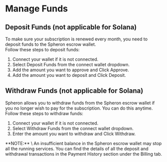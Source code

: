 
# Manage Funds

## Deposit Funds (not applicable for Solana)

To make sure your subscription is renewed every month, you need to deposit funds to the Spheron escrow wallet. \
Follow these steps to deposit funds:

1. Connect your wallet if it is not connected.
2. Select Deposit Funds from the connect wallet dropdown.
3. Add the amount you want to approve and Click Approve.
4. Add the amount you want to deposit and Click Deposit.

## Withdraw Funds (not applicable for Solana)

Spheron allows you to withdraw funds from the Spheron escrow wallet if you no longer wish to pay for the subscription. You can do this anytime. \
Follow these steps to withdraw funds:

1. Connect your wallet if it is not connected.
2. Select Withdraw Funds from the connect wallet dropdown.
3. Enter the amount you want to withdraw and Click Withdraw.

<Callout type="info">
  **NOTE:** \
  An insufficient balance in the Spheron escrow wallet may stop all
  the running services. You can find the details of all the deposit and
  withdrawal transactions in the Payment History section under the Billing tab.
</Callout>
